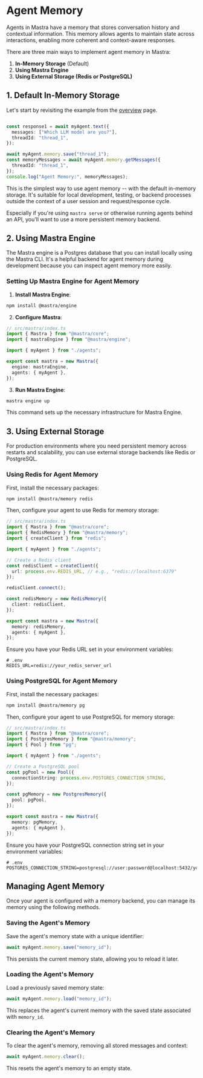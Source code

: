 # Agent Memory

Agents in Mastra have a memory that stores conversation history and contextual information. This memory allows agents to maintain state across interactions, enabling more coherent and context-aware responses.

There are three main ways to implement agent memory in Mastra:

1. **In-Memory Storage** (Default)
2. **Using Mastra Engine**
3. **Using External Storage (Redis or PostgreSQL)**

## 1. Default In-Memory Storage

Let's start by revisiting the example from the [overview](/guide/creating-agents/00-overview.mdx) page.

```typescript showLineNumbers filename="src/mastra/index.ts" copy

const response1 = await myAgent.text({
  messages: ["Which LLM model are you?"],
  threadId: "thread_1",
});

await myAgent.memory.save("thread_1");
const memoryMessages = await myAgent.memory.getMessages({
  threadId: "thread_1",
});
console.log("Agent Memory:", memoryMessages);
```

This is the simplest way to use agent memory -- with the default in-memory storage. It's suitable for local development, testing, or backend processes outside the context of a user session and request/response cycle. 

Especially if you're using `mastra serve` or otherwise running agents behind an API, you'll want to use a more persistent memory backend.

## 2. Using Mastra Engine

The Mastra engine is a Postgres database that you can install locally using the Mastra CLI. It's a helpful backend for agent memory during development because you can inspect agent memory more easily. 

### Setting Up Mastra Engine for Agent Memory

1. **Install Mastra Engine**:

```bash npm2yarn copy
npm install @mastra/engine
```

2. **Configure Mastra**:

```typescript showLineNumbers
// src/mastra/index.ts
import { Mastra } from "@mastra/core";
import { mastraEngine } from "@mastra/engine";

import { myAgent } from "./agents";

export const mastra = new Mastra({
  engine: mastraEngine,
  agents: { myAgent },
});
```

3. **Run Mastra Engine**:

```bash
mastra engine up
```

This command sets up the necessary infrastructure for Mastra Engine.

## 3. Using External Storage

For production environments where you need persistent memory across restarts and scalability, you can use external storage backends like Redis or PostgreSQL. 

### Using Redis for Agent Memory

First, install the necessary packages:

```bash
npm install @mastra/memory redis
```

Then, configure your agent to use Redis for memory storage:

```typescript
// src/mastra/index.ts
import { Mastra } from "@mastra/core";
import { RedisMemory } from "@mastra/memory";
import { createClient } from "redis";

import { myAgent } from "./agents";

// Create a Redis client
const redisClient = createClient({
  url: process.env.REDIS_URL, // e.g., "redis://localhost:6379"
});

redisClient.connect();

const redisMemory = new RedisMemory({
  client: redisClient,
});

export const mastra = new Mastra({
  memory: redisMemory,
  agents: { myAgent },
});
```

Ensure you have your Redis URL set in your environment variables:

```env
# .env
REDIS_URL=redis://your_redis_server_url
```

### Using PostgreSQL for Agent Memory

First, install the necessary packages:

```bash
npm install @mastra/memory pg
```

Then, configure your agent to use PostgreSQL for memory storage:

```typescript
// src/mastra/index.ts
import { Mastra } from "@mastra/core";
import { PostgresMemory } from "@mastra/memory";
import { Pool } from "pg";

import { myAgent } from "./agents";

// Create a PostgreSQL pool
const pgPool = new Pool({
  connectionString: process.env.POSTGRES_CONNECTION_STRING,
});

const pgMemory = new PostgresMemory({
  pool: pgPool,
});

export const mastra = new Mastra({
  memory: pgMemory,
  agents: { myAgent },
});
```

Ensure you have your PostgreSQL connection string set in your environment variables:

```env
# .env
POSTGRES_CONNECTION_STRING=postgresql://user:password@localhost:5432/your_database
```

## Managing Agent Memory

Once your agent is configured with a memory backend, you can manage its memory using the following methods.

### Saving the Agent's Memory

Save the agent's memory state with a unique identifier:

```typescript
await myAgent.memory.save("memory_id");
```

This persists the current memory state, allowing you to reload it later.

### Loading the Agent's Memory

Load a previously saved memory state:

```typescript
await myAgent.memory.load("memory_id");
```

This replaces the agent's current memory with the saved state associated with `memory_id`.

### Clearing the Agent's Memory

To clear the agent's memory, removing all stored messages and context:

```typescript
await myAgent.memory.clear();
```

This resets the agent's memory to an empty state.

